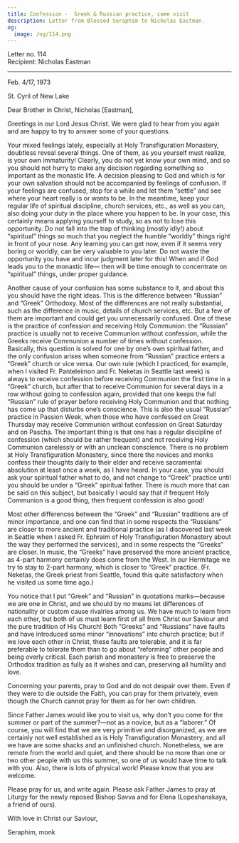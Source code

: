 ```yaml
---
title: Confession -  Greek & Russian practice, come visit
description: Letter from Blessed Seraphim to Nicholas Eastman.
og:
  image: /og/114.png
---
```


<div style={{textAlign:'right', fontFamily:'monospace'}}>Letter no. 114</div>
<div style={{textAlign:'left', fontFamily:'monospace'}}>Recipient: Nicholas Eastman</div>

---

Feb. 4/17, 1973

St. Cyril of New Lake

Dear Brother in Christ, Nicholas [Eastman],

Greetings in our Lord Jesus Christ. We were glad to hear from you again and are happy to try to answer some of your questions.

Your mixed feelings lately, especially at Holy Transfiguration Monastery, doubtless reveal several things. One of them, as you yourself must realize, is your own immaturity! Clearly, you do not yet know your own mind, and so you should not hurry to make any decision regarding something so important as the monastic life. A decision pleasing to God and which is for your own salvation should not be accompanied by feelings of confusion. If your feelings are confused, stop for a while and let them “settle” and see where your heart really is or wants to be. In the meantime, keep your regular life of spiritual discipline, church services, etc., as well as you can, also doing your duty in the place where you happen to be. In your case, this certainly means applying yourself to study, so as not to lose this opportunity. Do not fall into the trap of thinking (mostly idly!) about “spiritual” things so much that you neglect the humble “worldly” things right in front of your nose. Any learning you can get now, even if it seems very boring or worldly, can be very valuable to you later. Do not waste the opportunity you have and incur judgment later for this! When and if God leads you to the monastic life— then will be time enough to concentrate on “spiritual” things, under proper guidance.

Another cause of your confusion has some substance to it, and about this you should have the right ideas. This is the difference between “Russian” and “Greek” Orthodoxy. Most of the differences are not really substantial, such as the difference in music, details of church services, etc. But a few of them are important and could get you unnecessarily confused. One of these is the practice of confession and receiving Holy Communion: the “Russian” practice is usually not to receive Communion without confession, while the Greeks receive Communion a number of times without confession. Basically, this question is solved for one by one’s own spiritual father, and the only confusion arises when someone from “Russian” practice enters a “Greek” church or vice versa. Our own rule (which I practiced, for example, when I visited Fr. Panteleimon and Fr. Neketas in Seattle last week) is always to receive confession before receiving Communion the first time in a “Greek” church, but after that to receive Communion for several days in a row without going to confession again, provided that one keeps the full “Russian” rule of prayer before receiving Holy Communion and that nothing has come up that disturbs one’s conscience. This is also the usual “Russian” practice in Passion Week, when those who have confessed on Great Thursday may receive Communion without confession on Great Saturday and on Pascha. The important thing is that one has a regular discipline of confession (which should be rather frequent) and not receiving Holy Communion carelessly or with an unclean conscience. There is no problem at Holy Transfiguration Monastery, since there the novices and monks confess their thoughts daily to their elder and receive sacramental absolution at least once a week, as I have heard. In your case, you should ask your spiritual father what to do, and not change to “Greek” practice until you should be under a “Greek” spiritual father. There is much more that can be said on this subject, but basically I would say that if frequent Holy Communion is a good thing, then frequent confession is also good!

Most other differences between the “Greek” and “Russian” traditions are of minor importance, and one can find that in some respects the “Russians” are closer to more ancient and traditional practice (as I discovered last week in Seattle when I asked Fr. Ephraim of Holy Transfiguration Monastery about the way they performed the services), and in some respects the “Greeks” are closer. In music, the “Greeks” have preserved the more ancient practice, as 4-part harmony certainly does come from the West. In our Hermitage we try to stay to 2-part harmony, which is closer to “Greek” practice. (Fr. Neketas, the Greek priest from Seattle, found this quite satisfactory when he visited us some time ago.)

You notice that I put “Greek” and “Russian” in quotations marks—because we are one in Christ, and we should by no means let differences of nationality or custom cause rivalries among us. We have much to learn from each other, but both of us must learn first of all from Christ our Saviour and the pure tradition of His Church! Both “Greeks” and “Russians” have faults and have introduced some minor “innovations” into church practice; but if we love each other in Christ, these faults are tolerable, and it is far preferable to tolerate them than to go about “reforming” other people and being overly critical. Each parish and monastery is free to preserve the Orthodox tradition as fully as it wishes and can, preserving all humility and love.

Concerning your parents, pray to God and do not despair over them. Even if they were to die outside the Faith, you can pray for them privately, even though the Church cannot pray for them as for her own children.

Since Father James would like you to visit us, why don’t you come for the summer or part of the summer?—not as a novice, but as a “laborer.” Of course, you will find that we are very primitive and disorganized, as we are certainly not well established as is Holy Transfiguration Monastery, and all we have are some shacks and an unfinished church. Nonetheless, we are remote from the world and quiet, and there should be no more than one or two other people with us this summer, so one of us would have time to talk with you. Also, there is lots of physical work! Please know that you are welcome.

Please pray for us, and write again. Please ask Father James to pray at Liturgy for the newly reposed Bishop Savva and for Elena (Lopeshanskaya, a friend of ours).

With love in Christ our Saviour,

Seraphim, monk